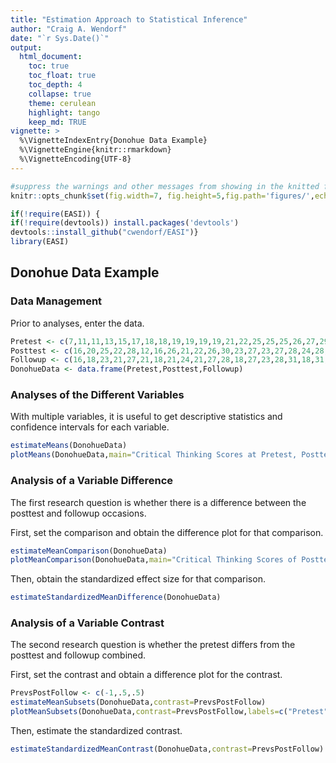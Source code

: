 ```yaml
---
title: "Estimation Approach to Statistical Inference"
author: "Craig A. Wendorf"
date: "`r Sys.Date()`"
output:
  html_document:
    toc: true
    toc_float: true
    toc_depth: 4
    collapse: true
    theme: cerulean
    highlight: tango
    keep_md: TRUE
vignette: >
  %\VignetteIndexEntry{Donohue Data Example}
  %\VignetteEngine{knitr::rmarkdown}
  %\VignetteEncoding{UTF-8}
---
```


```r
#suppress the warnings and other messages from showing in the knitted file.
knitr::opts_chunk$set(fig.width=7, fig.height=5,fig.path='figures/',echo=TRUE,warning=FALSE,message=FALSE)
```

```r
if(!require(EASI)) {
if(!require(devtools)) install.packages('devtools')
devtools::install_github("cwendorf/EASI")}
library(EASI)
```

## Donohue Data Example

### Data Management

Prior to analyses, enter the data.

```r
Pretest <- c(7,11,11,13,15,17,18,18,19,19,19,19,21,22,25,25,25,26,27,29)
Posttest <- c(16,20,25,22,28,12,16,26,21,22,26,30,23,27,23,27,28,24,28,28)
Followup <- c(16,18,23,21,27,21,18,21,24,21,27,28,18,27,23,28,31,18,31,27)
DonohueData <- data.frame(Pretest,Posttest,Followup)
```

### Analyses of the Different Variables

With multiple variables, it is useful to get descriptive statistics and confidence intervals for each variable.

```r
estimateMeans(DonohueData)
plotMeans(DonohueData,main="Critical Thinking Scores at Pretest, Posttest, and Followup",ylab="Critical Thinking Score",ylim=c(0,30),values=FALSE)
```
 
### Analysis of a Variable Difference

The first research question is whether there is a difference between the posttest and followup occasions.

First, set the comparison and obtain the difference plot for that comparison.

```r
estimateMeanComparison(DonohueData)
plotMeanComparison(DonohueData,main="Critical Thinking Scores of Posttest vs Followup",ylab="Critical Thinking Score",ylim=c(0,30),values=FALSE)
```

Then, obtain the standardized effect size for that comparison.

```r
estimateStandardizedMeanDifference(DonohueData)
```

### Analysis of a Variable Contrast

The second research question is whether the pretest differs from the posttest and followup combined.

First, set the contrast and obtain a difference plot for the contrast.

```r
PrevsPostFollow <- c(-1,.5,.5)
estimateMeanSubsets(DonohueData,contrast=PrevsPostFollow)
plotMeanSubsets(DonohueData,contrast=PrevsPostFollow,labels=c("Pretest","Post&Follow"),main="Critical Thinking Scores of Prestest vs Posttest and Followup Combined",ylab="Critical Thinking Score",ylim=c(0,30),values=FALSE)
```

Then, estimate the standardized contrast.

```r
estimateStandardizedMeanContrast(DonohueData,contrast=PrevsPostFollow)
```

